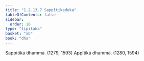 ```yaml
---
title: "1.2.13.7 Sappītikaduka"
tableOfContents: false
sidebar:
  order: 16
type: "tipitaka"
basket: "ab"
book: "dhs"
---
```



<DynamicBreadcrumb />

<Division number="111" book="dhs">

<Paragraph number="257" book="dhs">
Sappītikā dhammā. (<Emphasis>1279, 1593</Emphasis>)
</Paragraph>

<Paragraph number="258" book="dhs">
Appītikā dhammā. (<Emphasis>1280, 1594</Emphasis>)
</Paragraph>
</Division>